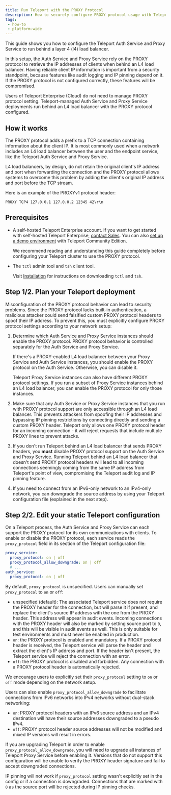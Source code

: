 ```yaml
---
title: Run Teleport with the PROXY Protocol
description: How to securely configure PROXY protocol usage with Teleport.
tags:
 - how-to
 - platform-wide
---
```


This guide shows you how to configure the Teleport Auth Service and Proxy
Service to run behind a layer 4 (l4) load balancer. 

In this setup, the Auth Service and Proxy Service rely on the PROXY protocol to
retrieve the IP addresses of clients when behind an L4 load balancer. Having
reliable client IP information is important from a security standpoint,
because features like audit logging and IP pinning depend on it. If the PROXY
protocol is not configured correctly, these features will be compromised.

<Admonition type="note">

Users of Teleport Enterprise (Cloud) do not need to manage PROXY protocol
setting. Teleport-managed Auth Service and Proxy Service deployments run behind
an L4 load balancer with the PROXY protocol configured. 

</Admonition>

## How it works

The PROXY protocol adds a prefix to a TCP connection containing information
about the client IP. It is most commonly used when a network includes an L4 load
balancer between the user and the endpoint service, like the Teleport Auth
Service and Proxy Service. 

L4 load balancers, by design, do not retain the original client's IP address and
port when forwarding the connection and the PROXY protocol allows systems to
overcome this problem by adding the client's original IP address and port before
the TCP stream.

Here is an example of the PROXYv1 protocol header:

```text
PROXY TCP4 127.0.0.1 127.0.0.2 12345 42\r\n
```

## Prerequisites

- A self-hosted Teleport Enterprise account. If you want to get started with
  self-hosted Teleport Enterprise, [contact
  Sales](https://goteleport.com/contact-us/). You can also [set up a demo
  environment](../../../get-started/deploy-community.mdx) with Teleport Community Edition.

  We recommend reading and understanding this guide completely before
  configuring your Teleport cluster to use the PROXY protocol.

- The `tctl` admin tool and `tsh` client tool.

  Visit [Installation](../../../installation/installation.mdx) for instructions on downloading
  `tctl` and `tsh`.

## Step 1/2. Plan your Teleport deployment

Misconfiguration of the PROXY protocol behavior can lead to security problems.
Since the PROXY protocol lacks built-in authentication, a malicious attacker
could send falsified custom PROXY protocol headers to spoof their IP address. To
prevent this, you must explicitly configure PROXY protocol settings according to
your network setup:

1. Determine which Auth Service and Proxy Service instances should enable the
   PROXY protocol. PROXY protocol behavior is controlled separately for the Auth
   Service and Proxy Service. 

   If there's a PROXY-enabled L4 load balancer between your Proxy Service and
   Auth Service instances, you should enable the PROXY protocol on the Auth
   Service. Otherwise, you can disable it.

   Teleport Proxy Service instances can also have different PROXY protocol
   settings. If you run a subset of Proxy Service instances behind an L4 load
   balancer, you can enable the PROXY protocol for only those instances.

1. Make sure that any Auth Service or Proxy Service instances that you run with
   PROXY protocol support are only accessible through an L4 load balancer. This
   prevents attackers from spoofing their IP addresses and bypassing IP pinning
   restrictions by connecting directly and sending a custom PROXY header.
   Teleport only allows one PROXY protocol header for an incoming connection -
   it will reject requests that include multiple PROXY lines to prevent attacks.

1. If you don't run Teleport behind an L4 load balancer that sends PROXY
   headers, you **must** disable PROXY protocol support on the Auth Service and
   Proxy Service. Running Teleport behind an L4 load balancer that doesn't send
   PROXY protocol headers will lead to all incoming connections seemingly coming
   from the same IP address from Teleport's point of view, compromising the
   Teleport audit log and IP pinning feature.

1. If you need to connect from an IPv6-only network to an IPv4-only network, you
   can downgrade the source address by using your Teleport configuration file
   (explained in the next step).

## Step 2/2. Edit your static Teleport configuration

On a Teleport process, the Auth Service and Proxy Service can each support the
PROXY protocol for its own communications with clients. To enable or disable the
PROXY protocol, each service reads the `proxy_protocol` field in its section of
the Teleport configuration file:

```yaml
proxy_service:
  proxy_protocol: on | off
  proxy_protocol_allow_downgrade: on | off
  # ...
auth_service:
  proxy_protocol: on | off
```

By default,  `proxy_protocol` is unspecified. Users can manually set
`proxy_protocol` to `on` or `off`:
- unspecified (default): The associated Teleport service does not require the
  PROXY header for the connection, but will parse it if present, and replace the
  client's source IP address with the one from the PROXY header. This address will
  appear in audit events. Incoming connections with the PROXY header will also be
  marked by setting source port to `0`, and this will be visible in audit events
  as well. This is only suitable for test environments and must never be enabled
  in production.
- `on`: the PROXY protocol is enabled and mandatory. If a PROXY protocol header
  is received, the Teleport service will parse the header and extract the
  client's IP address and port. If the header isn't present, the Teleport
  service will reject the connection with an error.
- `off`: the PROXY protocol is disabled and forbidden. Any connection with a
  PROXY protocol header is automatically rejected.

We encourage users to explicitly set their `proxy_protocol` setting to `on` or
`off` mode depending on the network setup. 

Users can also enable `proxy_protocol_allow_downgrade` to facilitate connections
from IPv6 networks into IPv4 networks without dual-stack networking:
- `on`: PROXY protocol headers with an IPv6 source address and an IPv4
  destination will have their source addresses downgraded to a pseudo IPv4.
- `off`: PROXY protocol header source addresses will not be modified and mixed IP
  versions will result in errors.

<Admonition type="warning">

If you are upgrading Teleport in order to enable `proxy_protocol_allow_downgrade`,
you will need to upgrade all instances of Teleport Proxy Service before enabling
it. Versions that do not support this configuration will be unable to verify the
PROXY header signature and fail to accept downgraded connections.

</Admonition>

IP pinning will not work if `proxy_protocol` setting wasn't explicitly set in
the config or if a connection is downgraded. Connections that are marked with
`0` as the source port will be rejected during IP pinning checks.

